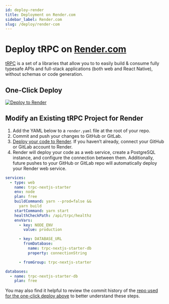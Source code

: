```yaml
---
id: deploy-render
title: Deployment on Render.com
sidebar_label: Render.com
slug: /deploy/render-com
---
```


# Deploy tRPC on [Render.com](https://render.com)

[tRPC](https://trpc.io) is a set of a libraries that allow you to to easily build & consume fully typesafe APIs and full-stack applications (both web and React Native), without schemas or code generation.

## One-Click Deploy

[![Deploy to Render](https://render.com/images/deploy-to-render-button.svg)
](https://github.com/trpc/examples-next-prisma-starter-websockets)

## Modify an Existing tRPC Project for Render

1. Add the YAML below to a `render.yaml` file at the root of your repo.
1. Commit and push your changes to GitHub or GitLab.
1. [Deploy your code to Render](https://dashboard.render.com/select-repo?type=iac). If you haven’t already, connect your GitHub or GitLab account to Render.
1. Render will deploy your code as a web service, create a PostgreSQL instance, and configure the connection between them. Additionally, future pushes to your GitHub or GitLab repo will automatically deploy your Render web service.

```yml
services:
  - type: web
    name: trpc-nextjs-starter
    env: node
    plan: free
    buildCommand: yarn --prod=false &&
      yarn build
    startCommand: yarn start
    healthCheckPath: /api/trpc/healthz
    envVars:
      - key: NODE_ENV
        value: production

      - key: DATABASE_URL
        fromDatabase:
          name: trpc-nextjs-starter-db
          property: connectionString

      - fromGroup: trpc-nextjs-starter

databases:
  - name: trpc-nextjs-starter-db
    plan: free
```

You may also find it helpful to review the commit history of the [repo used for the one-click deploy above](https://github.com/trpc/examples-next-prisma-starter-websockets) to better understand these steps.
